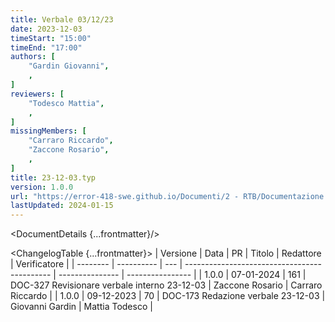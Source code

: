 ```yaml
---
title: Verbale 03/12/23
date: 2023-12-03
timeStart: "15:00"
timeEnd: "17:00"
authors: [
	"Gardin Giovanni",
	,
]
reviewers: [
	"Todesco Mattia",
	,
]
missingMembers: [
	"Carraro Riccardo",
	"Zaccone Rosario",
	,
]
title: 23-12-03.typ
version: 1.0.0
url: "https://error-418-swe.github.io/Documenti/2 - RTB/Documentazione interna/Verbali/23-12-03_v1.0.0.pdf"
lastUpdated: 2024-01-15
---
```



<DocumentDetails {...frontmatter}/>

<ChangelogTable {...frontmatter}>
| Versione | Data       | PR  | Titolo                                       | Redattore       | Verificatore     |
| -------- | ---------- | --- | -------------------------------------------- | --------------- | ---------------- |
| 1.0.0    | 07-01-2024 | 161 | DOC-327 Revisionare verbale interno 23-12-03 | Zaccone Rosario | Carraro Riccardo |
| 1.0.0    | 09-12-2023 | 70  | DOC-173 Redazione verbale 23-12-03           | Giovanni Gardin | Mattia Todesco   |
</ChangelogTable>

